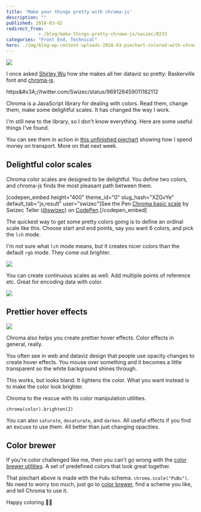 ```yaml
---
title: 'Make your things pretty with chroma-js'
description: ""
published: 2018-03-02
redirect_from: 
            - /blog/make-things-pretty-chroma-js/swizec/8233
categories: "Front End, Technical"
hero: ./img/blog-wp-content-uploads-2018-03-piechart-colored-with-chromajs.png
---
```

![](./img/blog-wp-content-uploads-2018-03-piechart-colored-with-chromajs.png)



I once asked [Shirley Wu](https://twitter.com/sxywu) how she makes all her dataviz so pretty: Baskerville font and [chroma-js](https://github.com/gka/chroma.js).



https&amp;#x3A;//twitter.com/Swizec/status/969128459011162112



Chroma is a JavaScript library for dealing with colors. Read them, change them, make some delightful scales. It has changed the way I work.



I&#x27;m still new to the library, so I don&#x27;t know everything. Here are some useful things I&#x27;ve found.



You can see them in action in [this unfinished piechart](https://build-bwwgxbfasv.now.sh/) showing how I spend money on transport. More on that next week.



## Delightful color scales



Chroma color scales are designed to be delightful. You define two colors, and chroma-js finds the most pleasant path between them.



\[codepen_embed height=&quot;400&quot; theme_id=&quot;0&quot; slug_hash=&quot;XZGvYe&quot; default_tab=&quot;js,result&quot; user=&quot;swizec&quot;]See the Pen [Chroma basic scale](https://codepen.io/swizec/pen/XZGvYe/) by Swizec Teller ([@swizec](https://codepen.io/swizec)) on [CodePen](https://codepen.io).\[/codepen_embed]



The quickest way to get some pretty colors going is to define an ordinal scale like this. Choose start and end points, say you want 6 colors, and pick the `lch` mode.



I&#x27;m not sure what `lch` mode means, but it creates nicer colors than the default `rgb` mode. They come out brighter.



![](./img/blog-wp-content-uploads-2018-03-lch-vs-rgb.png)



You can create continuous scales as well. Add multiple points of reference etc. Great for encoding data with color.



![](./img/blog-wp-content-uploads-2018-03-continuous-scales.png)



## Prettier hover effects



![](./img/blog-wp-content-uploads-2018-03-hover-effect.gif)



Chroma also helps you create prettier hover effects. Color effects in general, really.



You often see in web and dataviz design that people use opacity changes to create hover effects. You mouse over something and it becomes a little transparent so the white background shines through.



This works, but looks bland. It lightens the color. What you want instead is to make the color look brighter.



Chroma to the rescue with its color manipulation utilities.



```
chroma(color).brighten(2)
```



You can also `saturate`, `desaturate`, and `darken`. All useful effects if you find an excuse to use them. All better than just changing opacities.



## Color brewer



If you&#x27;re color challenged like me, then you can&#x27;t go wrong with the [color brewer utilities](http://colorbrewer2.org/#type=sequential&amp;scheme=BuGn&amp;n=3). A set of predefined colors that look great together.



That piechart above is made with the `PuBu` schema. `chroma.scale("PuBu")`. No need to worry too much, just go to [color brewer](http://colorbrewer2.org/#type=sequential&amp;scheme=BuGn&amp;n=3), find a scheme you like, and tell Chroma to use it.



Happy coloring 🙏🏻